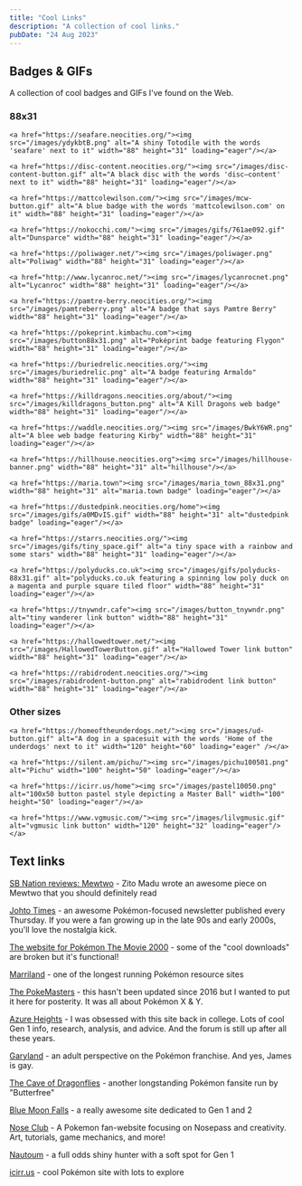 ```yaml
---
title: "Cool Links"
description: "A collection of cool links."
pubDate: "24 Aug 2023"
---
```


## Badges & GIFs

A collection of cool badges and GIFs I've found on the Web.

### 88x31

<section class="badges">

	<a href="https://seafare.neocities.org/"><img src="/images/ydykbtB.png" alt="A shiny Totodile with the words 'seafare' next to it" width="88" height="31" loading="eager"/></a>

	<a href="https://disc-content.neocities.org/"><img src="/images/disc-content-button.gif" alt="A black disc with the words 'disc—content' next to it" width="88" height="31" loading="eager"/></a>

	<a href="https://mattcolewilson.com/"><img src="/images/mcw-button.gif" alt="A blue badge with the words 'mattcolewilson.com' on it" width="88" height="31" loading="eager"/></a>

	<a href="https://nokocchi.com/"><img src="/images/gifs/761ae092.gif" alt="Dunsparce" width="88" height="31" loading="eager"/></a>

	<a href="https://poliwager.net/"><img src="/images/poliwager.png" alt="Poliwag" width="88" height="31" loading="eager"/></a>

	<a href="http://www.lycanroc.net/"><img src="/images/lycanrocnet.png" alt="Lycanroc" width="88" height="31" loading="eager"/></a>

	<a href="https://pamtre-berry.neocities.org/"><img src="/images/pamtreberry.png" alt="A badge that says Pamtre Berry" width="88" height="31" loading="eager"/></a>

	<a href="https://pokeprint.kimbachu.com"><img src="/images/button88x31.png" alt="Poképrint badge featuring Flygon" width="88" height="31" loading="eager"/></a>

	<a href="https://buriedrelic.neocities.org/"><img src="/images/buriedrelic.png" alt="A badge featuring Armaldo" width="88" height="31" loading="eager"/></a>

	<a href="https://killdragons.neocities.org/about/"><img src="/images/killdragons_button.png" alt="A Kill Dragons web badge" width="88" height="31" loading="eager"/></a>

	<a href="https://waddle.neocities.org/"><img src="/images/BwkY6WR.png" alt="A blee web badge featuring Kirby" width="88" height="31" loading="eager"/></a>

	<a href="https://hillhouse.neocities.org"><img src="/images/hillhouse-banner.png" width="88" height="31" alt="hillhouse"/></a>

	<a href="https://maria.town"><img src="/images/maria_town_88x31.png" width="88" height="31" alt="maria.town badge" loading="eager"/></a>

	<a href="https://dustedpink.neocities.org/home"><img src="/images/gifs/a0MDvIS.gif" width="88" height="31" alt="dustedpink badge" loading="eager"/></a>

	<a href="https://starrs.neocities.org/"><img src="/images/gifs/tiny_space.gif" alt="a tiny space with a rainbow and some stars" width="88" height="31" loading="eager"/></a>

	<a href="https://polyducks.co.uk"><img src="/images/gifs/polyducks-88x31.gif" alt="polyducks.co.uk featuring a spinning low poly duck on a magenta and purple square tiled floor" width="88" height="31" loading="eager"/></a>

	<a href="https://tnywndr.cafe"><img src="/images/button_tnywndr.png" alt="tiny wanderer link button" width="88" height="31" loading="eager"/></a>

	<a href="https://hallowedtower.net/"><img src="/images/HallowedTowerButton.gif" alt="Hallowed Tower link button" width="88" height="31" loading="eager"/></a>

	<a href="https://rabidrodent.neocities.org/"><img src="/images/rabidrodent-button.png" alt="rabidrodent link button" width="88" height="31" loading="eager"/></a>

</section>

### Other sizes

<section class="badges">

	<a href="https://homeoftheunderdogs.net/"><img src="/images/ud-button.gif" alt="A dog in a spacesuit with the words 'Home of the underdogs' next to it" width="120" height="60" loading="eager" /></a>
	
	<a href="https://silent.am/pichu/"><img src="/images/pichu100501.png" alt="Pichu" width="100" height="50" loading="eager"/></a>

	<a href="https://icirr.us/home"><img src="/images/pastel10050.png" alt="100x50 button pastel style depicting a Master Ball" width="100" height="50" loading="eager"/></a>

	<a href="https://www.vgmusic.com/"><img src="/images/lilvgmusic.gif" alt="vgmusic link button" width="120" height="32" loading="eager"/></a>

</section>

## Text links

[SB Nation reviews: Mewtwo](https://www.sbnation.com/2020/4/5/21201160/mewtwo-pokemon-movie-review) - Zito Madu wrote an awesome piece on Mewtwo that you should definitely read

[Johto Times](https://johto.substack.com/) - an awesome Pokémon-focused newsletter published every Thursday. If you were a fan growing up in the late 90s and early 2000s, you'll love the nostalgia kick.

[The website for Pokémon The Movie 2000](https://web.archive.org/web/20010801143201/http://p2kmovie.warnerbros.com/index1.html) - some of the "cool downloads" are broken but it's functional!

[Marriland](https://bulbapedia.bulbagarden.net/wiki/Marriland) - one of the longest running Pokémon resource sites

[The PokeMasters](https://www.pokemasters.net/) - this hasn't been updated since 2016 but I wanted to put it here for posterity. It was all about Pokémon X & Y.

[Azure Heights](https://www.math.miami.edu/~jam/azure/) - I was obsessed with this site back in college. Lots of cool Gen 1 info, research, analysis, and advice. And the forum is still up after all these years.

[Garyland](https://garyland.neocities.org/) - an adult perspective on the Pokémon franchise. And yes, James is gay.

[The Cave of Dragonflies](https://www.dragonflycave.com/) - another longstanding Pokémon fansite run by "Butterfree"

[Blue Moon Falls](https://bluemoonfalls.com/) - a really awesome site dedicated to Gen 1 and 2

[Nose Club](https://noseclub.bluwiikoon.art/index.shtml) - A Pokemon fan-website focusing on Nosepass and creativity. Art, tutorials, game mechanics, and more!

[Nautoum](https://www.youtube.com/channel/UCcGs4-D40PZVMjPYZsq0Bvw) - a full odds shiny hunter with a soft spot for Gen 1

[icirr.us](https://icirr.us/home) - cool Pokémon site with lots to explore